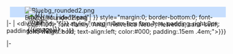 <div style="text-align:left; position:relative; left:8px; top:8px;  background:#C6DEFE; height:25px; {{border-radius|8px}}">
<div style="position:relative; left:-5px; top:0px;">[[File:Bluebg rounded2.png|link=|alt=]]</div>
<div style="position:absolute; left:1px; top:-7px;">[[File:{{{image}}}|38px|link=|alt=]]</div>
<div style="position:absolute; left:40px; top:2px; width:95%;"><h2 {{#if:{{{id|}}} | id="{{{id}}}Head"| }} style="margin:0; border-bottom:0; font-size:110%;  font-family: Arial, 'Helvetica Neue', Helvetica, sans-serif; font-weight:bold; text-align:left; color:#000; padding:.15em .4em;">{{{titre|{{{title}}}}}}</h2></div></div>
|-
| <div {{#if:{{{id|}}}|id="{{{id}}}"|}} style="margin:0em 1em 1em 1em; padding-right:0px; padding-top:12px;">
{{{contenu|{{{content}}}}}}</div>
|-